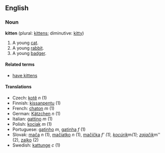 ==English==
===Noun===
'''kitten''' (plural: [[kittens]]; diminutive: [[kitty]])

#A young [[cat]].
#A young [[rabbit]].
#A young [[badger]].

====Related terms====
*[[have kittens]]

====Translations====
*Czech: [[kotě]] ''n'' (1)
*Finnish: [[kissanpentu]] (1)
*French: [[chaton]] ''m'' (1)
*German: [[Kätzchen]] ''n'' (1)
*Italian: [[gattino]] ''m'' (1)
*Polish: [[kociak]] ''m'' (1)
*Portuguese: [[gatinho]] ''m'', [[gatinha]] ''f'' (1)
*Slovak: [[mača]] ''n'' (1), [[mačiatko]] ''n'' (1), [[mačička]] ''f' (1), [[kocúrik]] ''m'' (1); [[zajačik]] ''m'' (2), [[zajko]] (2)
*Swedish: [[kattunge]] ''c'' (1)